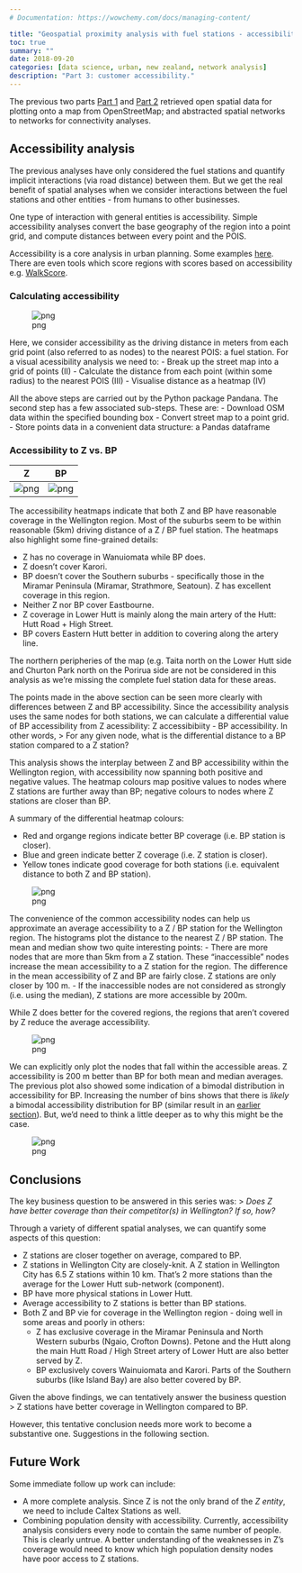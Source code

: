 ```yaml
---
# Documentation: https://wowchemy.com/docs/managing-content/

title: "Geospatial proximity analysis with fuel stations - accessibility"
toc: true
summary: ""
date: 2018-09-20
categories: [data science, urban, new zealand, network analysis]
description: "Part 3: customer accessibility."
---
```


The previous two parts [Part 1](https://shriv.github.io/Fuel-Stations-Analysis-Part-1/) and [Part 2](https://shriv.github.io/Fuel-Stations-Analysis-Part-2/) retrieved open spatial data for plotting onto a map from OpenStreetMap; and abstracted spatial networks to networks for connectivity analyses.

## Accessibility analysis
The previous analyses have only considered the fuel stations and quantify implicit interactions (via road distance) between them. But we get the real benefit of spatial analyses when we consider interactions between the fuel stations and other entities - from humans to other businesses.

One type of interaction with general entities is accessibility. Simple accessibility analyses convert the base geography of the region into a point grid, and compute distances between every point and the POIS.

Accessibility is a core analysis in urban planning. Some examples [here](https://www.slideshare.net/DimkaG/transitaccess-27460698). There are even tools which score regions with scores based on accessibility
e.g. [WalkScore](https://www.walkscore.com/).

### Calculating accessibility
![png](accessibility-analysis-schematic.png)

Here, we consider accessibility as the driving distance in meters from each grid point (also referred to as nodes) to the nearest POIS: a fuel station. For a visual acessibility analysis we need to:
- Break up the street map into a grid of points (II)
- Calculate the distance from each point (within some radius) to the nearest POIS (III)
- Visualise distance as a heatmap (IV)

All the above steps are carried out by the Python package Pandana. The second step has a few associated sub-steps. These are:
- Download OSM data within the specified bounding box
- Convert street map to a point grid.
- Store points data in a convenient data structure: a Pandas dataframe

### Accessibility to Z vs. BP

| Z | BP 
| --- | --- 
|![png](Fuel_Stations_Analysis_64_0.png)|![png](Fuel_Stations_Analysis_65_0.png)


The accessibility heatmaps indicate that both Z and BP have reasonable coverage in the Wellington region. Most of the suburbs seem to be within reasonable (5km) driving distance of a Z / BP fuel station. The heatmaps also highlight some fine-grained details:

- Z has no coverage in Wanuiomata while BP does.
- Z doesn't cover Karori.
- BP doesn't cover the Southern suburbs - specifically those in the Miramar Peninsula (Miramar, Strathmore, Seatoun). Z has excellent coverage in this region.
- Neither Z nor BP cover Eastbourne.
- Z coverage in Lower Hutt is mainly along the main artery of the Hutt: Hutt Road + High Street.
- BP covers Eastern Hutt better in addition to covering along the artery line.

The northern peripheries of the map (e.g. Taita north on the Lower Hutt side and Churton Park north on the Porirua side are not be considered in this analysis as we're missing the complete fuel station data for these areas.

The points made in the above section can be seen more clearly with differences between Z and BP accessibility. Since the accessibility analysis uses the same nodes for both stations, we can calculate a differential value of BP accessibility from Z acessibility: Z accessibibiity - BP accessibility. In other words,
> For any given node, what is the differential distance to a BP station compared to a Z station?

This analysis shows the interplay between Z and BP accessibility within the Wellington region, with accessibility now spanning both positive and negative values. The heatmap colours map positive values to nodes where Z stations are further away than BP; negative colours to nodes where Z stations are closer than BP.

A summary of the differential heatmap colours:

- Red and organge regions indicate better BP coverage (i.e. BP station is closer).
- Blue and green indicate better Z coverage (i.e. Z station is closer).
- Yellow tones indicate good coverage for both stations (i.e. equivalent distance to both Z and BP station).

![png](Fuel_Stations_Analysis_67_0.png)

The convenience of the common accessibility nodes can help us approximate an average accessibility to a Z / BP station for the Wellington region. The histograms plot the distance to the nearest Z / BP station. The mean and median show two quite interesting points:
- There are more nodes that are more than 5km from a Z station. These "inaccessible" nodes increase the mean accessibility to a Z station for the region. The difference in the mean accessibility of Z and BP are fairly close.  Z stations are only closer by 100 m.
- If the inaccessible nodes are not considered as strongly (i.e. using the median), Z stations are more accessible by 200m.

While Z does better for the covered regions, the regions that aren't covered by Z reduce the average accessibility.  

![png](Fuel_Stations_Analysis_70_1.png)


We can explicitly only plot the nodes that fall within the accessible areas. Z accessibility is 200 m better than BP for both mean and median averages. The previous plot also showed some indication of a bimodal distribution in accessibility for BP. Increasing the number of bins shows that there is *likely* a bimodal accessibility distribution for BP (similar result in an [earlier section](#Competitor-Analysis)). But, we'd need to think a little deeper as to why this might be the case.

![png](Fuel_Stations_Analysis_72_0.png)


## Conclusions
The key business question to be answered in this series was:
> *Does Z have better coverage than their competitor(s) in Wellington? If so, how?*

Through a variety of different spatial analyses, we can quantify some aspects of this question:

- Z stations are closer together on average, compared to BP.
- Z stations in Wellington City are closely-knit. A Z station in Wellington City has 6.5 Z stations within 10 km. That's 2 more stations than the average for the Lower Hutt sub-network (component).    
- BP have more physical stations in Lower Hutt.
- Average accessibility to Z stations is better than BP stations.
- Both Z and BP vie for coverage in the Wellington region - doing well in some areas and poorly in others:
    - Z has exclusive coverage in the Miramar Peninsula and North Western suburbs (Ngaio, Crofton Downs). Petone and the Hutt along the main Hutt Road / High Street artery of Lower Hutt are also better served by Z.
    - BP exclusively covers Wainuiomata and Karori. Parts of the Southern suburbs (like Island Bay) are also better covered by BP.

Given the above findings, we can tentatively answer the business question
> Z stations have better coverage in Wellington compared to BP.

However, this tentative conclusion needs more work to become a substantive one. Suggestions in the following section.

## Future Work
Some immediate follow up work can include:

- A more complete analysis. Since Z is not the only brand of the *Z entity*, we need to include Caltex Stations as well.
- Combining population density with accessibility. Currently, accessibility analysis considers every node to contain the same number of people. This is clearly untrue. A better understanding of the weaknesses in Z's coverage would need to know which high population density nodes have poor access to Z stations.
